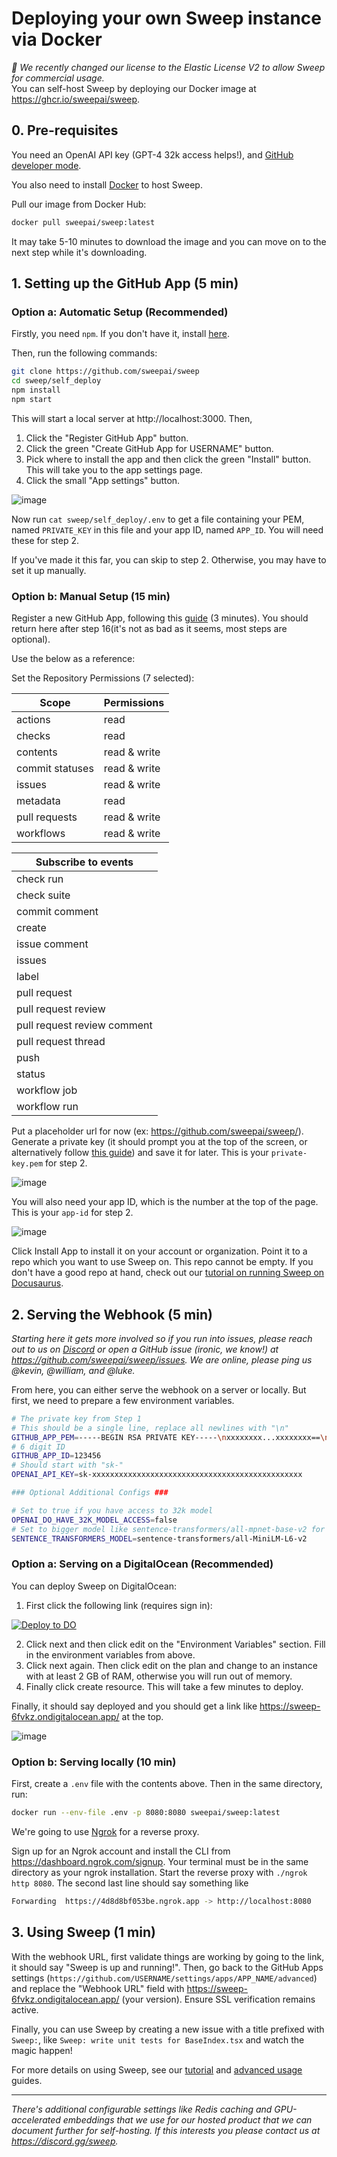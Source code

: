 # Deploying your own Sweep instance via Docker

*🎉 We recently changed our license to the Elastic License V2 to allow Sweep for commercial usage.*<br/>You can self-host Sweep by deploying our Docker image at https://ghcr.io/sweepai/sweep.

## 0. Pre-requisites

You need an OpenAI API key (GPT-4 32k access helps!), and [GitHub developer mode](https://github.com/settings/apps).

You also need to install [Docker](https://docs.docker.com/engine/install/) to host Sweep.

Pull our image from Docker Hub:

```sh
docker pull sweepai/sweep:latest
```

It may take 5-10 minutes to download the image and you can move on to the next step while it's downloading.

## 1. Setting up the GitHub App (5 min)

### Option a: Automatic Setup (Recommended)

Firstly, you need `npm`. If you don't have it, install [here](https://docs.npmjs.com/downloading-and-installing-node-js-and-npm).

Then, run the following commands:

```sh
git clone https://github.com/sweepai/sweep
cd sweep/self_deploy
npm install
npm start
```

This will start a local server at http://localhost:3000. Then,
1. Click the "Register GitHub App" button.
2. Click the green "Create GitHub App for USERNAME" button.
3. Pick where to install the app and then click the green "Install" button. This will take you to the app settings page.
4. Click the small "App settings" button.

![image](/deployment/appsettings.png)

Now run `cat sweep/self_deploy/.env` to get a file containing your PEM, named `PRIVATE_KEY` in this file and your app ID, named `APP_ID`. You will need these for step 2.

If you've made it this far, you can skip to step 2. Otherwise, you may have to set it up manually.

### Option b: Manual Setup (15 min)
Register a new GitHub App, following this [guide](https://docs.github.com/en/apps/creating-github-apps/registering-a-github-app/registering-a-github-app) (3 minutes). You should return here after step 16(it's not as bad as it seems, most steps are optional).

Use the below as a reference:

Set the Repository Permissions (7 selected):

| Scope            | Permissions      |
|------------------|------------------|
| actions          | read             |
| checks           | read             |
| contents         | read & write     |
| commit statuses  | read & write     |
| issues           | read & write     |
| metadata         | read             |
| pull requests    | read & write     |
| workflows        | read & write     |


| Subscribe to events      |
|--------------------------|
| check run                |
| check suite              |
| commit comment           |
| create                   |
| issue comment            |
| issues                   |
| label                    |
| pull request             |
| pull request review      |
| pull request review comment|
| pull request thread      |
| push                     |
| status                   |
| workflow job             |
| workflow run             |

Put a placeholder url for now (ex: https://github.com/sweepai/sweep/).
Generate a private key (it should prompt you at the top of the screen, or alternatively follow [this guide](https://docs.github.com/en/apps/creating-github-apps/authenticating-with-a-github-app/managing-private-keys-for-github-apps)) and save it for later. This is your `private-key.pem` for step 2.

![image](/deployment/pem.png)

You will also need your app ID, which is the number at the top of the page. This is your `app-id` for step 2.

![image](/deployment/appid.png)

Click Install App to install it on your account or organization. Point it to a repo which you want to use Sweep on. This repo cannot be empty. If you don't have a good repo at hand, check out our [tutorial on running Sweep on Docusaurus](https://docs.sweep.dev/tutorial).

## 2. Serving the Webhook (5 min)

*Starting here it gets more involved so if you run into issues, please reach out to us on [Discord](https://discord.gg/sweep) or open a GitHub issue (ironic, we know!) at https://github.com/sweepai/sweep/issues. We are online, please ping us @kevin, @william, and @luke.*

From here, you can either serve the webhook on a server or locally. But first, we need to prepare a few environment variables.

```sh
# The private key from Step 1
# This should be a single line, replace all newlines with "\n"
GITHUB_APP_PEM=-----BEGIN RSA PRIVATE KEY-----\nxxxxxxxx...xxxxxxxx==\n-----END RSA PRIVATE KEY-----
# 6 digit ID
GITHUB_APP_ID=123456
# Should start with "sk-"
OPENAI_API_KEY=sk-xxxxxxxxxxxxxxxxxxxxxxxxxxxxxxxxxxxxxxxxxxxxxxx

### Optional Additional Configs ###

# Set to true if you have access to 32k model
OPENAI_DO_HAVE_32K_MODEL_ACCESS=false
# Set to bigger model like sentence-transformers/all-mpnet-base-v2 for better but slower search
SENTENCE_TRANSFORMERS_MODEL=sentence-transformers/all-MiniLM-L6-v2
```

### Option a: Serving on a DigitalOcean (Recommended)

You can deploy Sweep on DigitalOcean:

1. First click the following link (requires sign in):

<p style={{marginTop: 16, marginBottom: 32}}>
    <a href="https://cloud.digitalocean.com/apps/new?repo=https://github.com/sweepai/sweep/tree/main">
        <img src="https://www.deploytodo.com/do-btn-blue-ghost.svg" alt="Deploy to DO"/>
    </a>
</p>

2. Click next and then click edit on the "Environment Variables" section. Fill in the environment variables from above.
3. Click next again. Then click edit on the plan and change to an instance with at least 2 GB of RAM, otherwise you will run out of memory.
4. Finally click create resource. This will take a few minutes to deploy.

Finally, it should say deployed and you should get a link like https://sweep-6fvkz.ondigitalocean.app/ at the top.

![image](/deployment/do.png)

### Option b: Serving locally (10 min)

First, create a `.env` file with the contents above. Then in the same directory, run:

```bash
docker run --env-file .env -p 8080:8080 sweepai/sweep:latest
```

We're going to use [Ngrok](https://ngrok.com/) for a reverse proxy.

Sign up for an Ngrok account and install the CLI from https://dashboard.ngrok.com/signup. Your terminal must be in the same directory as your ngrok installation. Start the reverse proxy with `./ngrok http 8080`. The second last line should say something like

```sh
Forwarding  https://4d8d8bf053be.ngrok.app -> http://localhost:8080
```

## 3. Using Sweep (1 min)

With the webhook URL, first validate things are working by going to the link, it should say "Sweep is up and running!". Then, go back to the GitHub Apps settings (`https://github.com/USERNAME/settings/apps/APP_NAME/advanced`) and replace the "Webhook URL" field with https://sweep-6fvkz.ondigitalocean.app/ (your version). Ensure SSL verification remains active.

Finally, you can use Sweep by creating a new issue with a title prefixed with `Sweep:`, like `Sweep: write unit tests for BaseIndex.tsx` and watch the magic happen!

For more details on using Sweep, see our [tutorial](https://docs.sweep.dev/usage/tutorial) and [advanced usage](https://docs.sweep.dev/usage/advanced) guides.

---

*There's additional configurable settings like Redis caching and GPU-accelerated embeddings that we use for our hosted product that we can document further for self-hosting. If this interests you please contact us at https://discord.gg/sweep.*
